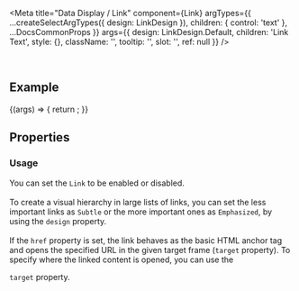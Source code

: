 
<Meta
  title="Data Display / Link"
  component={Link}
  argTypes={{
    ...createSelectArgTypes({ design: LinkDesign }),
    children: { control: 'text' },
    ...DocsCommonProps
  }}
  args={{
    design: LinkDesign.Default,
    children: 'Link Text',
    style: {},
    className: '',
    tooltip: '',
    slot: '',
    ref: null
  }}
/>

<DocsHeader />

<br />

## Example

<Canvas>
  <Story name="Default">
    {(args) => {
      return <Link {...args} />;
    }}
  </Story>
</Canvas>

## Properties

<ArgsTable story="." />
<div style={{fontFamily:'var(--sapFontFamily)', fontSize:'var(--sapFontSize)', color:'var(--sapTextColor)'}}>
<h3>Usage</h3>


You can set the <code>Link</code> to be enabled or disabled. <br /><br />
To create a visual hierarchy in large lists of links, you can set the less important links as <code>Subtle</code> or the
more important ones as <code>Emphasized</code>, by using the <code>design</code> property. <br /><br />
If the <code>href</code> property is set, the link behaves as the basic HTML anchor tag and opens the specified URL in
the given target frame (<code>target</code> property). To specify where the linked content is opened, you can use the

<code>target</code> property.
</div>

